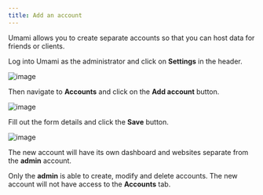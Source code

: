 ```yaml
---
title: Add an account
---
```


Umami allows you to create separate accounts so that you can host data for friends or clients.

Log into Umami as the administrator and click on **Settings** in the header.

![image](/images/docs/v1/header.png)

Then navigate to **Accounts** and click on the **Add account** button.

![image](/images/docs/v1/add-account.png)

Fill out the form details and click the **Save** button.

![image](/images/docs/v1/add-account-form.png)

The new account will have its own dashboard and websites separate from the **admin** account.

Only the **admin** is able to create, modify and delete accounts. The new account will not have access
to the **Accounts** tab.
